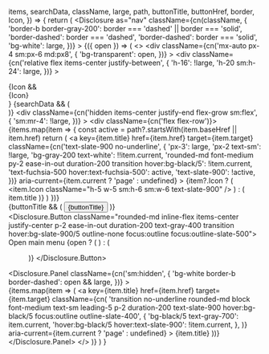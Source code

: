 
  items,
  searchData,
  className,
  large,
  path,
  buttonTitle,
  buttonHref,
  border,
  Icon,
}) => {
  return (
    <Disclosure
      as="nav"
      className={cn(className, {
        'border-b border-gray-200': border === 'dashed' || border === 'solid',
        'border-dashed': border === 'dashed',
        'border-dashed': border === 'solid',
        'bg-white': large,
      })}
    >
      {({ open }) => (
        <>
          <div
            className={cn('mx-auto px-4 sm:px-6 md:px8', {
              'bg-transparent': open,
            })}
          >
            <div
              className={cn('relative flex items-center justify-between', {
                'h-16': !large,
                'h-20 sm:h-24': large,
              })}
            >
              <div className="flex flex-1 items-center justify-start. gap-4">
                {Icon && <div className="flex items-center flex-shrink-0 pl-1 sm:pl-0">{Icon}</div>}
                {searchData && (
                  <div className="hidden sm:block flex-grow max-w-[400px]">
                    <Search data={searchData} />
                  </div>
                )}
                <div
                  className={cn('hidden items-center justify-end flex-grow sm:flex', {
                    'sm:mr-4': !large,
                  })}
                >
                  <div className={cn('flex flex-row')}>
                    {items.map(item => {
                      const active = path?.startsWith(item.baseHref || item.href)
                      return (
                        <a
                          key={item.title}
                          href={item.href}
                          target={item.target}
                          className={cn('text-slate-900 no-underline', {
                            'px-3': large,
                            'px-2 text-sm': !large,
                            'bg-gray-200 text-white': !!item.current,
                            'rounded-md font-medium py-2 ease-in-out duration-200 transition hover:bg-black/5':
                              !item.current,
                            'text-fuchsia-500 hover:text-fuchsia-500': active,
                            'text-slate-900': !active,
                          })}
                          aria-current={item.current ? 'page' : undefined}
                        >
                          {item?.Icon ? (
                            <item.Icon className="h-5 w-5 sm:h-6 sm:w-6 text-slate-900" />
                          ) : (
                            item.title
                          )}
                        </a>
                      )
                    })}
                  </div>
                </div>
              </div>
              {buttonTitle && (
                <Button size="sm" Component="a" href={buttonHref} target="_blank">
                  {buttonTitle}
                </Button>
              )}
              <div className="ml-2 flex items-center sm:hidden">
                <Disclosure.Button className="rounded-md inline-flex items-center justify-center p-2 ease-in-out duration-200 text-gray-400 transition hover:bg-slate-900/5 outline-none focus:outline focus:outline-slate-500">
                  <span className="sr-only">Open main menu</span>
                  {open ? (
                    <Close className="block h-6 w-6 text-slate-900" aria-hidden="true" />
                  ) : (
                    <Menu className="block h-6 w-6 text-slate-900" aria-hidden="true" />
                  )}
                </Disclosure.Button>
              </div>
            </div>
          </div>
          <Disclosure.Panel
            className={cn('sm:hidden', {
              'bg-white border-b border-dashed': open && large,
            })}
          >
            <div className="mb-2 px-4 pt-2 pb-4 space-y-1">
              {items.map(item => (
                <a
                  key={item.title}
                  href={item.href}
                  target={item.target}
                  className={cn(
                    'transition no-underline rounded-md block font-medium text-sm leading-5 p-2 duration-200 text-slate-900 hover:bg-black/5 focus:outline outline-slate-400',
                    {
                      'bg-black/5 text-gray-700': item.current,
                      'hover:bg-black/5 hover:text-slate-900': !item.current,
                    },
                  )}
                  aria-current={item.current ? 'page' : undefined}
                >
                  {item.title}
                </a>
              ))}
            </div>
          </Disclosure.Panel>
        </>
      )}
    </Disclosure>
  )
}
